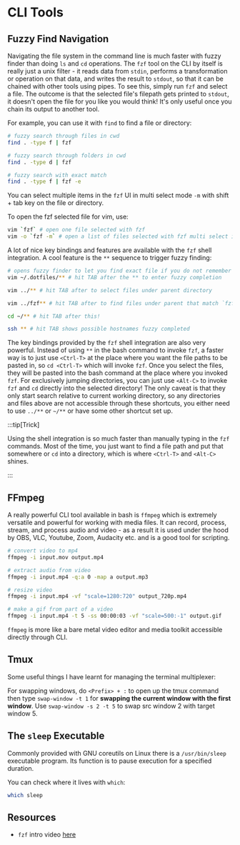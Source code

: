 
# CLI Tools

## Fuzzy Find Navigation

Navigating the file system in the command line is much faster with fuzzy finder than doing `ls` and `cd` operations. The `fzf` tool on the CLI by itself is really just a <BlueHighlight>unix filter</BlueHighlight> - it reads data from `stdin`, performs a transformation or operation on that data, and writes the result to `stdout`, so that it can be chained with other tools using pipes. To see this, simply run `fzf` and select a file. The outcome is that the selected file's filepath gets printed to `stdout`, it doesn't open the file for you like you would think! It's only useful once you chain its output to another tool.

For example, you can use it with `find` to find a file or directory:

```bash
# fuzzy search through files in cwd
find . -type f | fzf

# fuzzy search through folders in cwd
find . -type d | fzf

# fuzzy search with exact match
find . -type f | fzf -e
```

You can select multiple items in the `fzf` UI in multi select mode `-m` with shift + tab key on the file or directory.

To open the fzf selected file for vim, use:
```bash
vim `fzf` # open one file selected with fzf
vim -o `fzf -m` # open a list of files selected with fzf multi select in horizontal split windows
```

A lot of nice key bindings and features are available with the `fzf` shell integration. A cool feature is the `**` sequence to trigger fuzzy finding:
```bash
# opens fuzzy finder to let you find exact file if you do not remember the name!
vim ~/.dotfiles/** # hit TAB after the ** to enter fuzzy completion

vim ../** # hit TAB after to select files under parent directory

vim ../fzf** # hit TAB after to find files under parent that match `fzf`

cd ~/** # hit TAB after this!

ssh ** # hit TAB shows possible hostnames fuzzy completed
```

The key bindings provided by the `fzf` shell integration are also very powerful. Instead of using `**` in the bash command to invoke `fzf`, a faster way is to just use `<Ctrl-T>` at the place where you want the file paths to be pasted in, so `cd <Ctrl-T>` which will invoke `fzf`. Once you select the files, they will be pasted into the bash command at the place where you invoked `fzf`. For exclusively jumping directories, you can just use `<Alt-C>` to invoke `fzf` and `cd` directly into the selected directory! The only caveat is that they only start search relative to current working directory, so any directories and files above are not accessible through these shortcuts, you either need to use `../**` or `~/**` or have some other shortcut set up.

:::tip[Trick]

Using the shell integration is so much faster than manually typing in the `fzf` commands. Most of the time, you just want to find a file path and put that somewhere or `cd` into a directory, which is where `<Ctrl-T>` and `<Alt-C>` shines.

:::

## FFmpeg

A really powerful CLI tool available in bash is `ffmpeg` which is extremely versatile and powerful for working with media files. It can record, process, stream, and process audio and video - as a result it is used under the hood by OBS, VLC, Youtube, Zoom, Audacity etc. and is a good tool for scripting.

```bash
# convert video to mp4
ffmpeg -i input.mov output.mp4

# extract audio from video
ffmpeg -i input.mp4 -q:a 0 -map a output.mp3

# resize video
ffmpeg -i input.mp4 -vf "scale=1280:720" output_720p.mp4

# make a gif from part of a video
ffmpeg -i input.mp4 -t 5 -ss 00:00:03 -vf "scale=500:-1" output.gif
```

`ffmpeg` is more like a bare metal video editor and media toolkit accessible directly through CLI.

## Tmux

Some useful things I have learnt for managing the terminal multiplexer:

For swapping windows, do `<Prefix> + :` to open up the tmux command then type `swap-window -t 1` for **swapping the current window with the first window**. Use `swap-window -s 2 -t 5` to swap src window 2 with target window 5.

## The `sleep` Executable

Commonly provided with GNU coreutils on Linux there is a `/usr/bin/sleep` executable program. Its function is to pause execution for a specified duration.

You can check where it lives with `which`:

```bash
which sleep
```

## Resources

- `fzf` intro video [here](https://www.youtube.com/watch?v=qgG5Jhi_Els&ab_channel=AlexeySamoshkin)
